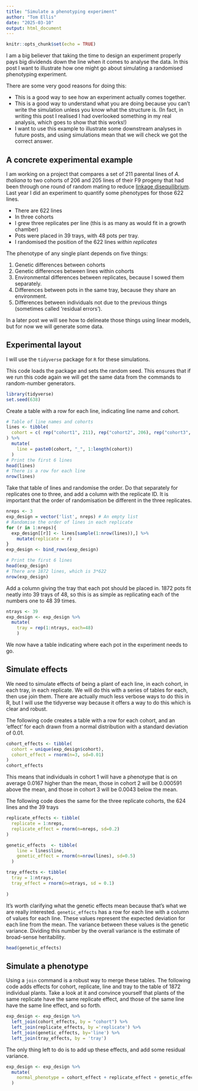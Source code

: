 ```yaml
---
title: "Simulate a phenotyping experiment"
author: "Tom Ellis"
date: "2025-03-10"
output: html_document
---
```


```r
knitr::opts_chunk$set(echo = TRUE)
```

I am a big believer that taking the time to design an experiment properly pays big dividends down the line when it comes to analyse the data.
In this post I want to illustrate how one might go about simulating a randomised phenotyping experiment.

There are some very good reasons for doing this:

* This is a good way to see how an experiment actually comes together.
* This is a good way to understand what you are doing because you can't write the simulation unless you know what the structure is. (In fact, in writing this post I realised I had overlooked something in my real analysis, which goes to show that this works!)
* I want to use this example to illustrate some downstream analyses in future posts, and using simulations mean that we will check we got the correct answer.

## A concrete experimental example

I am working on a project that compares a set of 211 parental lines of *A. thaliana* to two cohorts of 206 and 205 lines of their F9 progeny that had been through one round of random mating to reduce [linkage disequilibrium]({% link _posts/2025-02-12-ld.md %}).
Last year I did an experiment to quantify some phenotypes for those 622 lines.

* There are 622 lines
* In three cohorts
* I grew three replicates per line (this is as many as would fit in a growth chamber)
* Pots were placed in 39 trays, with 48 pots per tray.
* I randomised the position of the 622 lines *within replicates*

The phenotype of any single plant depends on five things:

1. Genetic differences between cohorts
2. Genetic differences between lines within cohorts
3. Environmental differences between replicates, because I sowed them separately.
4. Differences between pots in the same tray, because they share an environment.
5. Differences between individuals not due to the previous things (sometimes called 'residual errors').

In a later post we will see how to delineate those things using linear models, but for now we will generate some data.

## Experimental layout

I will use the `tidyverse` package for `R` for these simulations.

This code loads the package and sets the random seed.
This ensures that if we run this code again we will get the same data from the commands to random-number generators.

```r
library(tidyverse)
set.seed(638)
```

Create a table with a row for each line, indicating line name and cohort.

```r
# Table of line names and cohorts
lines <- tibble(
  cohort = c( rep("cohort1", 211), rep("cohort2", 206), rep("cohort3", 207) )
) %>% 
  mutate(
    line = paste0(cohort, "_", 1:length(cohort))
  )
# Print the first 6 lines
head(lines)
# There is a row for each line
nrow(lines)
```

Take that table of lines and randomise the order.
Do that separately for replicates one to three, and add a column with the replicate ID.
It is important that the order of randomisation be different in the three replicates.

```r
nreps <- 3
exp_design = vector('list', nreps) # An empty list
# Randomise the order of lines in each replicate
for (r in 1:nreps){
  exp_design[[r]] <- lines[sample(1:nrow(lines)),] %>% 
    mutate(replicate = r)
}
exp_design <- bind_rows(exp_design)

# Print the first 6 lines
head(exp_design)
# There are 1872 lines, which is 3*622
nrow(exp_design)
```

Add a column giving the tray that each pot should be placed in.
1872 pots fit neatly into 39 trays of 48, so this is as simple as replicating each of the numbers one to 48 39 times.

```r
ntrays <- 39
exp_design <- exp_design %>% 
  mutate(
    tray = rep(1:ntrays, each=48)
    )
```

We now have a table indicating where each pot in the experiment needs to go.

## Simulate effects

We need to simulate effects of being a plant of each line, in each cohort, in each tray, in each replicate.
We will do this with a series of tables for each, then use join them.
There are actually much less verbose ways to do this in R, but I will use the tidyverse way because it offers a way to do this which is clear and robust.

The following code creates a table with a row for each cohort, and an 'effect' for each drawn from a normal distribution with a standard deviation of 0.01.

```r

cohort_effects <- tibble(
  cohort = unique(exp_design$cohort),
  cohort_effect = rnorm(n=3, sd=0.01)
)
cohort_effects
```

This means that individuals in cohort 1 will have a phenotype that is on average 0.0167 higher than the mean, those in cohort 2 will be 0.000591 above the mean, and those in cohort 3 will be 0.0043 below the mean.

The following code does the same for the three replicate cohorts, the 624 lines and the 39 trays

```r
replicate_effects <- tibble(
  replicate = 1:nreps,
  replicate_effect = rnorm(n=nreps, sd=0.2)
)

genetic_effects  <- tibble(
    line = lines$line,
    genetic_effect = rnorm(n=nrow(lines), sd=0.5)
  )

tray_effects <- tibble(
  tray = 1:ntrays,
  tray_effect = rnorm(n=ntrays, sd = 0.1)
  
)
```

It's worth clarifying what the genetic effects mean because that's what we are really interested.
`genetic_effects` has a row for each line with a column of values for each line.
These values represent the expected deviation for each line from the mean.
The variance between these values is the genetic variance.
Dividing this number by the overall variance is the estimate of broad-sense heritability.

```r
head(genetic_effects)
```

## Simulate a phenotype

Using a `join` command is a robust way to merge these tables.
The following code adds effects for cohort, replicate, line and tray to the table of 1872 individual plants.
Take a look at it and convince yourself that plants of the same replicate have the same replicate effect, and those of the same line have the same line effect, and so forth.

```r
exp_design <- exp_design %>% 
  left_join(cohort_effects, by = "cohort") %>% 
  left_join(replicate_effects, by ='replicate') %>% 
  left_join(genetic_effects, by='line') %>%
  left_join(tray_effects, by = 'tray')
```

The only thing left to do is to add up these effects, and add some residual variance.

```r
exp_design <- exp_design %>% 
  mutate(
    normal_phenotype = cohort_effect + replicate_effect + genetic_effect + tray_effect + rnorm(nrow(exp_design), 0.19)
  )
```

